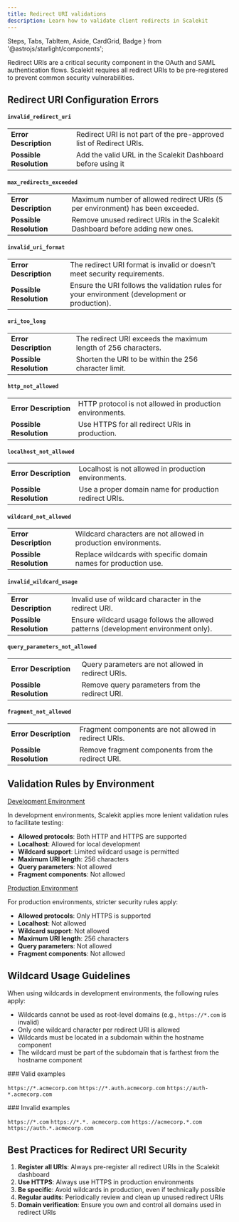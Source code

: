 ```yaml
---
title: Redirect URI validations
description: Learn how to validate client redirects in Scalekit
---
```


  Steps, Tabs, TabItem, Aside, CardGrid, Badge
 } from '@astrojs/starlight/components';


Redirect URIs are a critical security component in the OAuth and SAML authentication flows. Scalekit requires all redirect URIs to be pre-registered to prevent common security vulnerabilities.

## Redirect URI Configuration Errors

#### `invalid_redirect_uri`

| | |
|---|---|
| **Error Description** | Redirect URI is not part of the pre-approved list of Redirect URIs. |
| **Possible Resolution** | Add the valid URL in the Scalekit Dashboard before using it |

#### `max_redirects_exceeded`

| | |
|---|---|
| **Error Description** | Maximum number of allowed redirect URIs (5 per environment) has been exceeded. |
| **Possible Resolution** | Remove unused redirect URIs in the Scalekit Dashboard before adding new ones. |

#### `invalid_uri_format`

| | |
|---|---|
| **Error Description** | The redirect URI format is invalid or doesn't meet security requirements. |
| **Possible Resolution** | Ensure the URI follows the validation rules for your environment (development or production). |

#### `uri_too_long`

| | |
|---|---|
| **Error Description** | The redirect URI exceeds the maximum length of 256 characters. |
| **Possible Resolution** | Shorten the URI to be within the 256 character limit. |

#### `http_not_allowed`

| | |
|---|---|
| **Error Description** | HTTP protocol is not allowed in production environments. |
| **Possible Resolution** | Use HTTPS for all redirect URIs in production. |

#### `localhost_not_allowed`

| | |
|---|---|
| **Error Description** | Localhost is not allowed in production environments. |
| **Possible Resolution** | Use a proper domain name for production redirect URIs. |

#### `wildcard_not_allowed`

| | |
|---|---|
| **Error Description** | Wildcard characters are not allowed in production environments. |
| **Possible Resolution** | Replace wildcards with specific domain names for production use. |

#### `invalid_wildcard_usage`

| | |
|---|---|
| **Error Description** | Invalid use of wildcard character in the redirect URI. |
| **Possible Resolution** | Ensure wildcard usage follows the allowed patterns (development environment only). |

#### `query_parameters_not_allowed`

| | |
|---|---|
| **Error Description** | Query parameters are not allowed in redirect URIs. |
| **Possible Resolution** | Remove query parameters from the redirect URI. |

#### `fragment_not_allowed`

| | |
|---|---|
| **Error Description** | Fragment components are not allowed in redirect URIs. |
| **Possible Resolution** | Remove fragment components from the redirect URI. |

## Validation Rules by Environment

<CardGrid>

<div>

<u>Development Environment</u>

In development environments, Scalekit applies more lenient validation rules to facilitate testing:

- **Allowed protocols**: Both HTTP and HTTPS are supported
- **Localhost**: Allowed for local development
- **Wildcard support**: Limited wildcard usage is permitted
- **Maximum URI length**: 256 characters
- **Query parameters**: Not allowed
- **Fragment components**: Not allowed

</div>

<div>

<u>Production Environment</u>

For production environments, stricter security rules apply:

- **Allowed protocols**: Only HTTPS is supported
- **Localhost**: Not allowed
- **Wildcard support**: Not allowed
- **Maximum URI length**: 256 characters
- **Query parameters**: Not allowed
- **Fragment components**: Not allowed

</div>

</CardGrid>

## Wildcard Usage Guidelines <Badge text="Development Only" variant="note" />

When using wildcards in development environments, the following rules apply:

- Wildcards cannot be used as root-level domains (e.g., `https://*.com` is invalid)
- Only one wildcard character per redirect URI is allowed
- Wildcards must be located in a subdomain within the hostname component
- The wildcard must be part of the subdomain that is farthest from the hostname component

<CardGrid>



<div>
  ### Valid examples

 <CheckItem iconName="approve-check-circle"> `https://*.acmecorp.com`</CheckItem>
 <CheckItem iconName="approve-check-circle"> `https://*.auth.acmecorp.com`</CheckItem>
 <CheckItem iconName="approve-check-circle"> `https://auth-*.acmecorp.com`</CheckItem>
</div>



<div>
  ### Invalid examples

 <CheckItem iconName="error"> `https://*.com`</CheckItem>
 <CheckItem iconName="error"> `https://*.*. acmecorp.com`</CheckItem>
 <CheckItem iconName="error"> `https://acmecorp.*.com`</CheckItem>
 <CheckItem iconName="error"> `https://auth.*.acmecorp.com`</CheckItem>
</div>
</CardGrid>

## Best Practices for Redirect URI Security

1. **Register all URIs**: Always pre-register all redirect URIs in the Scalekit dashboard
2. **Use HTTPS**: Always use HTTPS in production environments
3. **Be specific**: Avoid wildcards in production, even if technically possible
4. **Regular audits**: Periodically review and clean up unused redirect URIs
5. **Domain verification**: Ensure you own and control all domains used in redirect URIs
